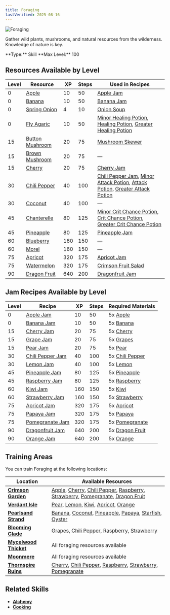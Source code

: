```yaml
---
title: Foraging
lastVerified: 2025-08-16
---
```


<div className="flex items-start gap-6 mb-8">
  <div className="flex-shrink-0">
    <img src="/assets/icons/foraging.png" alt="Foraging" className="w-24 h-24 border rounded-lg" />
  </div>
  <div className="flex-1">
    <div className="space-y-2">
      <p className="text-lg text-muted-foreground">Gather wild plants, mushrooms, and natural resources from the wilderness. Knowledge of nature is key.</p>
      <div className="flex flex-wrap gap-4 text-sm">
        <span className="px-2 py-1 bg-green-100 dark:bg-green-900 rounded-md">
          **Type:** Skill
        </span>
        <span className="px-2 py-1 bg-purple-100 dark:bg-purple-900 rounded-md">
          **Max Level:** 100
        </span>
      </div>
    </div>
  </div>
</div>

## Resources Available by Level

| Level | Resource                                                     | XP  | Steps | Used in Recipes |
| ----- | ------------------------------------------------------------ | --- | ----- | --------------- |
| 0     | [Apple](/docs/resources/individual/apple)                   | 10  | 50    | [Apple Jam](/docs/items/individual/apple_jam) |
| 0     | [Banana](/docs/resources/individual/banana)                 | 10  | 50    | [Banana Jam](/docs/items/individual/banana_jam) |
| 0     | [Spring Onion](/docs/resources/individual/spring_onion)     | 4   | 10    | [Onion Soup](/docs/items/individual/onion_soup) |
| 0     | [Fly Agaric](/docs/resources/individual/fly_agaric)         | 10  | 50    | [Minor Healing Potion](/docs/items/individual/minor_healing_potion), [Healing Potion](/docs/items/individual/healingpotion), [Greater Healing Potion](/docs/items/individual/greater_healing_potion) |
| 15    | [Button Mushroom](/docs/resources/individual/button_mushroom) | 20  | 75    | [Mushroom Skewer](/docs/items/individual/mushroom_skewer) |
| 15    | [Brown Mushroom](/docs/resources/individual/brown_mushroom) | 20  | 75    | — |
| 15    | [Cherry](/docs/resources/individual/cherry)                 | 20  | 75    | [Cherry Jam](/docs/items/individual/cherry_jam) |
| 30    | [Chili Pepper](/docs/resources/individual/chili_pepper)     | 40  | 100   | [Chili Pepper Jam](/docs/items/individual/chili_pepper_jam), [Minor Attack Potion](/docs/items/individual/minor_attack_potion), [Attack Potion](/docs/items/individual/attackpotion), [Greater Attack Potion](/docs/items/individual/greater_attack_potion) |
| 30    | [Coconut](/docs/resources/individual/coconut)               | 40  | 100   | — |
| 45    | [Chanterelle](/docs/resources/individual/chanterelle)       | 80  | 125   | [Minor Crit Chance Potion](/docs/items/individual/minor_crit_chance_potion), [Crit Chance Potion](/docs/items/individual/crit_chance_potion), [Greater Crit Chance Potion](/docs/items/individual/greater_crit_chance_potion) |
| 45    | [Pineapple](/docs/resources/individual/pineapple)           | 80  | 125   | [Pineapple Jam](/docs/items/individual/pineapple_jam) |
| 60    | [Blueberry](/docs/resources/individual/blueberry)           | 160 | 150   | — |
| 60    | [Morel](/docs/resources/individual/morel)                   | 160 | 150   | — |
| 75    | [Apricot](/docs/resources/individual/apricot)               | 320 | 175   | [Apricot Jam](/docs/items/individual/apricot_jam) |
| 75    | [Watermelon](/docs/resources/individual/watermelon)         | 320 | 175   | [Crimson Fruit Salad](/docs/items/individual/crimson_fruit_salad) |
| 90    | [Dragon Fruit](/docs/resources/individual/dragon_fruit)    | 640 | 200   | [Dragonfruit Jam](/docs/items/individual/dragonfruit_jam) |

## Jam Recipes Available by Level

| Level | Recipe                                                       | XP  | Steps | Required Materials |
| ----- | ------------------------------------------------------------ | --- | ----- | ------------------ |
| 0     | [Apple Jam](/docs/items/individual/apple_jam)               | 10  | 50    | 5x [Apple](/docs/resources/individual/apple) |
| 0     | [Banana Jam](/docs/items/individual/banana_jam)             | 10  | 50    | 5x [Banana](/docs/resources/individual/banana) |
| 15    | [Cherry Jam](/docs/items/individual/cherry_jam)             | 20  | 75    | 5x [Cherry](/docs/resources/individual/cherry) |
| 15    | [Grape Jam](/docs/items/individual/grape_jam)               | 20  | 75    | 5x [Grapes](/docs/resources/individual/grapes) |
| 15    | [Pear Jam](/docs/items/individual/pear_jam)                 | 20  | 75    | 5x [Pear](/docs/resources/individual/pear) |
| 30    | [Chili Pepper Jam](/docs/items/individual/chili_pepper_jam) | 40  | 100   | 5x [Chili Pepper](/docs/resources/individual/chili_pepper) |
| 30    | [Lemon Jam](/docs/items/individual/lemon_jam)               | 40  | 100   | 5x [Lemon](/docs/resources/individual/lemon) |
| 45    | [Pineapple Jam](/docs/items/individual/pineapple_jam)       | 80  | 125   | 5x [Pineapple](/docs/resources/individual/pineapple) |
| 45    | [Raspberry Jam](/docs/items/individual/raspberry_jam)       | 80  | 125   | 5x [Raspberry](/docs/resources/individual/raspberry) |
| 60    | [Kiwi Jam](/docs/items/individual/kiwi_jam)                 | 160 | 150   | 5x [Kiwi](/docs/resources/individual/kiwi) |
| 60    | [Strawberry Jam](/docs/items/individual/strawberry_jam)     | 160 | 150   | 5x [Strawberry](/docs/resources/individual/strawberry) |
| 75    | [Apricot Jam](/docs/items/individual/apricot_jam)           | 320 | 175   | 5x [Apricot](/docs/resources/individual/apricot) |
| 75    | [Papaya Jam](/docs/items/individual/papaya_jam)             | 320 | 175   | 5x [Papaya](/docs/resources/individual/papaya) |
| 75    | [Pomegranate Jam](/docs/items/individual/pomegranate_jam)   | 320 | 175   | 5x [Pomegranate](/docs/resources/individual/pomegranate) |
| 90    | [Dragonfruit Jam](/docs/items/individual/dragonfruit_jam)   | 640 | 200   | 5x [Dragon Fruit](/docs/resources/individual/dragon_fruit) |
| 90    | [Orange Jam](/docs/items/individual/orange_jam)             | 640 | 200   | 5x [Orange](/docs/resources/individual/orange) |

## Training Areas

You can train Foraging at the following locations:

| Location                                                        | Available Resources                                                                                                                                                                                                                                                                                                                                                     |
| --------------------------------------------------------------- | ----------------------------------------------------------------------------------------------------------------------------------------------------------------------------------------------------------------------------------------------------------------------------------------------------------------------------------------------------------------------- |
| **[Crimson Garden](/docs/map/individual/crimson_garden)**       | [Apple](/docs/resources/individual/apple), [Cherry](/docs/resources/individual/cherry), [Chili Pepper](/docs/resources/individual/chili_pepper), [Raspberry](/docs/resources/individual/raspberry), [Strawberry](/docs/resources/individual/strawberry), [Pomegranate](/docs/resources/individual/pomegranate), [Dragon Fruit](/docs/resources/individual/dragon_fruit) |
| **[Verdant Isle](/docs/map/individual/verdant_isle)**           | [Pear](/docs/resources/individual/pear), [Lemon](/docs/resources/individual/lemon), [Kiwi](/docs/resources/individual/kiwi), [Apricot](/docs/resources/individual/apricot), [Orange](/docs/resources/individual/orange)                                                                                                                                                 |
| **[Pearlsand Strand](/docs/map/individual/pearlsand_strand)**   | [Banana](/docs/resources/individual/banana), [Coconut](/docs/resources/individual/coconut), [Pineapple](/docs/resources/individual/pineapple), [Papaya](/docs/resources/individual/papaya), [Starfish](/docs/resources/individual/starfish), [Oyster](/docs/resources/individual/oyster)                                                                                |
| **[Blooming Glade](/docs/map/individual/blooming_glade)**       | [Grapes](/docs/resources/individual/grapes), [Chili Pepper](/docs/resources/individual/chili_pepper), [Raspberry](/docs/resources/individual/raspberry), [Strawberry](/docs/resources/individual/strawberry)                                                                                                                                                            |
| **[Mycelwood Thicket](/docs/map/individual/mycelwood_thicket)** | All foraging resources available                                                                                                                                                                                                                                                                                                                                        |
| **[Moonmere](/docs/map/individual/moonmere)**                   | All foraging resources available                                                                                                                                                                                                                                                                                                                                        |
| **[Thornspire Ruins](/docs/map/individual/thornspire_ruins)**   | [Cherry](/docs/resources/individual/cherry), [Chili Pepper](/docs/resources/individual/chili_pepper), [Raspberry](/docs/resources/individual/raspberry), [Strawberry](/docs/resources/individual/strawberry), [Pomegranate](/docs/resources/individual/pomegranate)                                                                                                     |

## Related Skills

- **[Alchemy](/docs/skills/individual/alchemy)**
- **[Cooking](/docs/skills/individual/cooking)**
